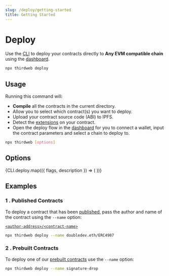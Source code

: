 ```yaml
---
slug: /deploy/getting-started
title: Getting Started
---
```



# Deploy

Use the [CLI](/cli) to deploy your contracts directly to **Any EVM compatible chain** using the [dashboard](/dashboard).

```bash
npx thirdweb deploy
```

## Usage

Running this command will:

- **Compile** all the contracts in the current directory.
- Allow you to select which contract(s) you want to deploy.
- Upload your contract source code (ABI) to IPFS.
- Detect the [extensions](/solidity/extensions) on your contract.
- Open the deploy flow in the [dashboard](https://thirdweb.com/dashboard) for you to connect a wallet, input the contract parameters
and select a chain to deploy to.

```bash
npx thirdweb [options]
```

## Options

<div>
  {CLI.deploy.map(({ flags, description }) => (
    <CLIOptions flags={flags} description={description} />
  ))}
</div>

## Examples

### 1 . Published Contracts

To deploy a contract that has been [published](/publish), pass the author and name of the contract using the `--name` option:

[`<author-address>/<contract-name>`](https://thirdweb.com/doubledev.eth/ERC4907)

```bash
npx thirdweb deploy --name doubledev.eth/ERC4907
```

### 2 . Prebuilt Contracts

To deploy one of our [prebuilt contracts](/pre-built-contracts) use the `--name` option:

```bash
npx thirdweb deploy --name signature-drop
```
